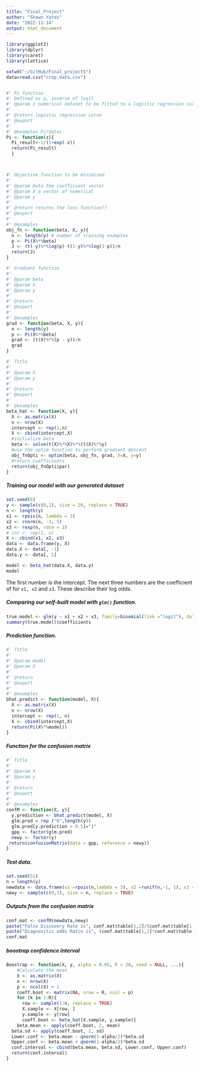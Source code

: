```yaml
---
title: "Final_Project"
author: "Shawn Yates"
date: "2022-11-14"
output: html_document
---
```


```r
library(ggplot2)
library(dplyr)
library(caret)
library(lattice)
```

```r
setwd("~/GitHub/Final_project5")
data=read.csv("crop.data.csv")


#' Pi function
#' Defined as p, inverse of logit
#' @param z numerical dataset to be fitted to a logistic regression curve 
#'
#' @return logistic regression curve 
#' @export
#'
#' @examples Pi(data)
Pi <- function(z){
  Pi_result<-1/(1+exp(-z))
  return(Pi_result)
  } 



#' Objective function to be minimized
#'
#' @param beta the coefficient vector 
#' @param X a vector of numerical 
#' @param y 
#'
#' @return returns the loss function??
#' @export
#'
#' @examples
obj_fn <- function(beta, X, y){
  n <- length(y) # number of training examples
  p <- Pi(X%*%beta)
  J <- (t(-y)%*%log(p)-t(1-y)%*%log(1-p))/n
  return(J)
}

```

```r

#' Gradient function
#'
#' @param beta 
#' @param X 
#' @param y 
#'
#' @return
#' @export
#'
#' @examples
grad <- function(beta, X, y){
  n <- length(y)
  p <- Pi(X%*%beta)
  grad <- (t(X)%*%(p - y))/n
  grad
}
```

```r
#' Title
#'
#' @param X 
#' @param y 
#'
#' @return
#' @export
#'
#' @examples
beta_hat <- function(X, y){
  X <- as.matrix(X)
  n <- nrow(X)
  intercept <- rep(1,n)
  X <- cbind(intercept,X)
  #initialize beta
  beta <- solve(t(X)%*%X)%*%(t(X)%*%y)
  #use the optim function to perform gradient descent
  obj_fnOpti <- optim(beta, obj_fn, grad, X=X, y=y)
  #return coefficients
  return(obj_fnOpti$par)
}
```
##### Training our model with our generated dataset
```r
set.seed(8)
y <- sample(c(0,1), size = 20, replace = TRUE)
n <- length(y)
x1 <- rpois(n, lambda = 3)
x2 <- rnorm(n, -3, 5)
x3 <- rexp(n, rate = 2)
# int <- rep(1, n)
X <- cbind(x1, x2, x3)
data <- data.frame(y, X)
data.X <- data[, -1]
data.y <- data[, 1]
```

```r
model <- beta_hat(data.X, data.y)
model
```
The first number is the intercept. The next three numbers are the coefficient of for `x1, x2`  and  `x3`. These describe their log odds.


##### Comparing our self-built model with `glm()` function.
```r
true.model <- glm(y ~ x1 + x2 + x3, family=binomial(link ="logit"), data = data)
summary(true.model)$coefficients
```

##### Prediction function.
```r
#' Title
#'
#' @param model 
#' @param X 
#'
#' @return
#' @export
#'
#' @examples
bhat.predict <- function(model, X){
  X <- as.matrix(X)
  n <- nrow(X)
  intercept <- rep(1, n)
  X <- cbind(intercept,X)
  return(Pi(X%*%model))
}
```

##### Function for the confusion matrix
```r
#' Title
#'
#' @param X 
#' @param y 
#'
#' @return
#' @export
#'
#' @examples
confM <- function(X, y){
  y.prediction <- bhat.predict(model, X)
  glm.pred = rep ("0",length(y))
  glm.pred[y.prediction > 0.5]="1"
  gpp <- factor(glm.pred)
  newy <- factor(y)
 return(confusionMatrix(data = gpp, reference = newy)) 
}
```

#####  Test data.
```r
set.seed(51)
n = length(y)
newdata <- data.frame(x1 =rpois(n,lambda = 3), x2 =runif(n,-1, 1), x3 = rexp(n, rate= 5) )
newy <- sample(c(0,1), size = n, replace = TRUE)
```

##### Outputs from the confusion matrix
```r
conf.mat <- confM(newdata,newy)
paste("False Discovery Rate is", conf.mat$table[1,2]/(conf.mat$table[1,1] + conf.mat$table[1,2]))
paste("Diagnositic odds Ratio is", (conf.mat$table[1,1]*conf.mat$table[2,2])/(conf.mat$table[1,2]*conf.mat$table[2,1]))
conf.mat


```
#####  boostrap confidence interval 
```r
Boostrap <- function(X, y, alpha = 0.05, R = 20, seed = NULL, ...){
    #Calculate the mean
    X <- as.matrix(X)
    n <- nrow(X)
    p <- ncol(X) + 1
    coeff.boot <- matrix(NA, nrow = R, ncol = p)
    for (k in 1:R){
      row <- sample(1:n, replace = TRUE)
      X.sample <- X[row, ]
      y.sample <- y[row]
      coeff.boot <- beta_hat(X.sample, y.sample)}
    beta.mean <- apply(coeff.boot, 2, mean)
  beta.sd <- apply(coeff.boot, 2, sd)
  Lower.conf <- beta.mean - qnorm(1-alpha/2)*beta.sd
  Upper.conf <- beta.mean + qnorm(1-alpha/2)*beta.sd
  conf.interval <- cbind(beta.mean, beta.sd, Lower.conf, Upper.conf)
  return(conf.interval)
}


```




